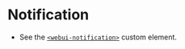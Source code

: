 
<Meta title="Components/Notification" />

# Notification
- See the [`<webui-notification>`](/docs/web-components-or-custom-elements-webui-notification--docs) custom element.
